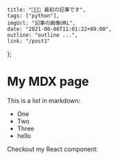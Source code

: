    title: "👩🏿‍💻 最初の記事です",
    tags: ["python"],
    imgUrl: "記事の画像URL",
    date: "2021-08-08T11:01:22+09:00",
    outline: "outline ...",
    link: "/post1"
};

# My MDX page

This is a list in markdown:

- One  
- Two
- Three
- hello

Checkout my React component:
